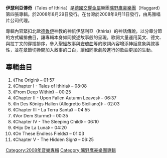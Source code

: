 {{Infobox Album | <!-- See Wikipedia:WikiProject_Albums -->
| Name        = 伊瑟利亞傳奇<br />Tales of Ithiria
| Type        = [[專輯|專輯]]
| Artist      = [[曠野鷹豪樂團|曠野鷹豪樂團]]
| Cover       = 
| Released    = 2008
| Recorded    = 
| Genre       = [[交響金屬|交響金屬]] [[死亡金屬|死亡金屬]]
| Length      = 42:48
| Label       = Drakkar Entertainment
| Producer    = Dieter Roth
| Reviews     = 
| Last album  = 《[[伽利略的星空|伽利略的星空]]》<br>(2004)
| This album  = 《伊瑟利亞傳奇》<br>(2008)
}}

'''伊瑟利亞傳奇'''（Tales of Ithiria）是[[德國|德國]][[交響金屬|交響金屬]]樂團[[曠野鷹豪樂團|曠野鷹豪樂團]]（Haggard）第四張專輯。於2008年8月29日發行。在台灣於2008年9月11日發行，由馬雅唱片公司代理。

專輯內容緊扣北歐[[德魯伊|德魯伊]]神教的神祇伊瑟利亞（Ithiria）的神話傳說，以分章分節的方式編排曲目，讓專輯本身如同敘述故事般的呈現。歌詞大量運用英文、德文、與拉丁文的穿插排序，參入[[聖經|聖經]]故事與[[安魂曲|安魂曲]]等的歌詞內容增添神話意象與敘事性，並在章節切換間加入敘事的口白，讓如同歌劇般進行的歌曲更加的生動。

==專輯曲目==
#《The Origin》  – 01:57 
#《Chapter I - Tales of Ithiria》  – 08:08 
#《From Deep Within》  – 00:25 
#《Chapter II - Upon Fallen Autumn Leaves》  – 06:37 
#《In Des Königs Hallen (Allegretto Siciliano)》  – 02:03 
#《Chapter III - La Terra Santa》  – 04:55 
#《Vor Dem Sturme》  – 00:35 
#《Chapter IV - The Sleeping Child》  – 06:10 
#《Hijo De La Luna》  – 04:20 
#《On These Endless Fields》  – 01:03
#《Chapter V - The Hidden Sign》  – 06:25

[[Category:2008年音樂專輯|Category:2008年音樂專輯]]
[[Category:曠野鷹豪樂團專輯|Category:曠野鷹豪樂團專輯]]